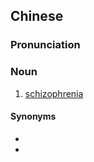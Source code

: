 ==Chinese==
{{zh-forms|note=Abbreviation of {{zh-l|精神分裂*}}.}}

===Pronunciation===
{{zh-pron
|m=jīngfēn
|c=zing1 fan1
|cat=n
}}

===Noun===
{{zh-noun}}

# [[schizophrenia]]

====Synonyms====
* {{zh-l|精神分裂}}
* {{zh-l|精神分裂症}}